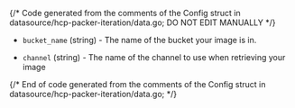 {/* Code generated from the comments of the Config struct in datasource/hcp-packer-iteration/data.go; DO NOT EDIT MANUALLY */}

- `bucket_name` (string) - The name of the bucket your image is in.

- `channel` (string) - The name of the channel to use when retrieving your image

{/* End of code generated from the comments of the Config struct in datasource/hcp-packer-iteration/data.go; */}
